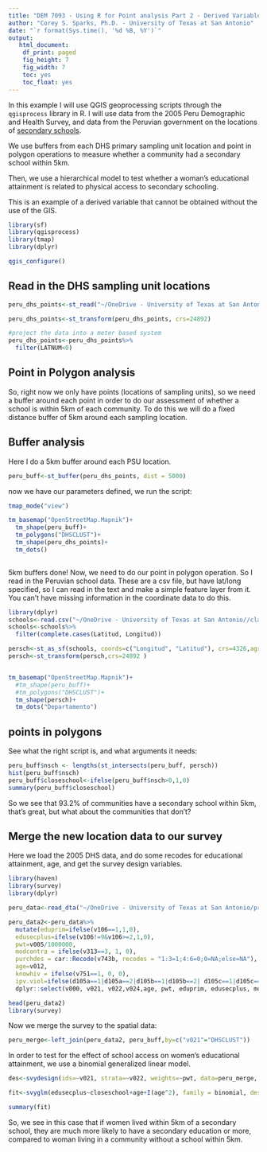 ```yaml
---
title: "DEM 7093 - Using R for Point analysis Part 2 - Derived Variables"
author: "Corey S. Sparks, Ph.D. - University of Texas at San Antonio"
date: "`r format(Sys.time(), '%d %B, %Y')`"
output:
   html_document:
    df_print: paged
    fig_height: 7
    fig_width: 7
    toc: yes
    toc_float: yes
---
```


In this example I will use QGIS geoprocessing scripts through the `qgisprocess` library in R. I will use data from the 2005 Peru Demographic and Health Survey, and data from the Peruvian government on the locations of [secondary schools](http://sigmed.minedu.gob.pe/mapaeducativo/). 


We use buffers from each DHS primary sampling unit location and point in polygon operations to measure whether a community had a secondary school within 5km. 

Then, we use a hierarchical model to test whether a woman's educational attainment is related to physical access to secondary schooling.

This is an example of a derived variable that cannot be obtained without the use of the GIS. 

```r

library(sf)
library(qgisprocess) 
library(tmap)
library(dplyr)

qgis_configure()
```
## Read in the DHS sampling unit locations
```r
peru_dhs_points<-st_read("~/OneDrive - University of Texas at San Antonio/projects/LAPIVpaper/PEGE52FL/PEGE52FL.shp", "PEGE52FL")

peru_dhs_points<-st_transform(peru_dhs_points, crs=24892)

#project the data into a meter based system
peru_dhs_points<-peru_dhs_points%>%
  filter(LATNUM<0)
```




## Point in Polygon analysis
So, right now we only have points (locations of sampling units), so we need a buffer around each point in order to do our assessment of whether a school is within 5km of each community. To do this we will do a fixed distance buffer of 5km around each sampling location. 

## Buffer analysis
Here I do a 5km buffer around each PSU location.
```r
peru_buff<-st_buffer(peru_dhs_points, dist = 5000)

```


now we have our parameters defined, we run the script:
```r
tmap_mode("view")

tm_basemap("OpenStreetMap.Mapnik")+
  tm_shape(peru_buff)+
  tm_polygons("DHSCLUST")+
  tm_shape(peru_dhs_points)+
  tm_dots()
  

```

5km buffers done! Now, we need to do our point in polygon operation. So I read in the Peruvian school data. These are a csv file, but have lat/long specified, so I can read in the text and make a simple feature layer from it. You can't have missing information in the coordinate data to do this.

```r
library(dplyr)
schools<-read.csv("~/OneDrive - University of Texas at San Antonio//classes/dem7093/dem7093_21//data/perusecondaryschools.csv", header=T)
schools<-schools%>%
  filter(complete.cases(Latitud, Longitud))

persch<-st_as_sf(schools, coords=c("Longitud", "Latitud"), crs=4326,agr="constant")
persch<-st_transform(persch,crs=24892 )


tm_basemap("OpenStreetMap.Mapnik")+
  #tm_shape(peru_buff)+
  #tm_polygons("DHSCLUST")+
  tm_shape(persch)+
  tm_dots("Departamento")


```

## points in polygons
See what the right script is, and what arguments it needs:

```r
peru_buff$nsch <- lengths(st_intersects(peru_buff, persch))
hist(peru_buff$nsch)
peru_buff$closeschool<-ifelse(peru_buff$nsch>0,1,0)
summary(peru_buff$closeschool)
```



So we see that 93.2% of communities have a secondary school within 5km, that's great, but what about the communities that don't?


## Merge the new location data to our survey

Here we load the 2005 DHS data, and do some recodes for educational attainment, age, and get the survey design variables. 

```r
library(haven)
library(survey)
library(dplyr)

peru_data<-read_dta("~/OneDrive - University of Texas at San Antonio/projects/LAPIVpaper/DHS_IPVdata/PEIR51FL.DTA")

peru_data2<-peru_data%>%
  mutate(eduprim=ifelse(v106==1,1,0),
  edusecplus=ifelse(v106!=9&v106>=2,1,0),
  pwt=v005/1000000, 
  modcontra = ifelse(v313==3, 1, 0),
  purchdes = car::Recode(v743b, recodes = "1:3=1;4:6=0;0=NA;else=NA"),
  age=v012,
  knowhiv = ifelse(v751==1, 0, 0),
  ipv.viol=ifelse(d105a==1|d105a==2|d105b==1|d105b==2| d105c==1|d105c==2 | d105d==1|d105d==2| d105e==1|d105e==2| d105g==1|d105g==2,1,0))%>%
  dplyr::select(v000, v021, v022,v024,age, pwt, eduprim, edusecplus, modcontra, purchdes, knowhiv, ipv.viol )

head(peru_data2)
library(survey)

```

Now we merge the survey to the spatial data:
```r

peru_merge<-left_join(peru_data2, peru_buff,by=c("v021"="DHSCLUST"))

```

In order to test for the effect of school access on women's educational attainment, we use a binomial generalized linear model. 

```r
des<-svydesign(ids=~v021, strata=~v022, weights=~pwt, data=peru_merge, nest = T)

fit<-svyglm(edusecplus~closeschool+age+I(age^2), family = binomial, design=des)

summary(fit)

```
So, we see in this case that if women lived within 5km of a secondary school, they are much more likely to have a secondary education or more, compared to woman living in a community without a school within 5km. 
